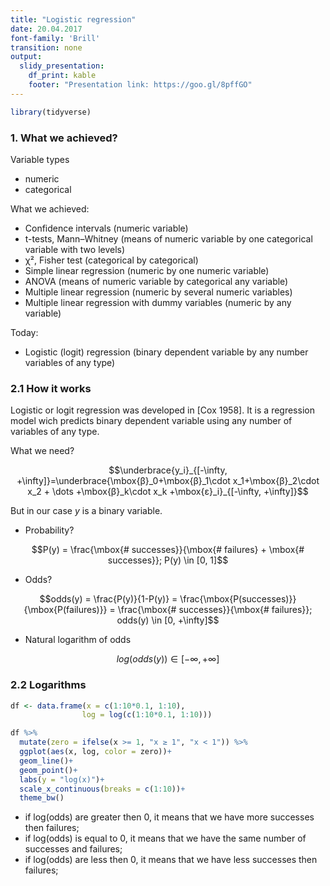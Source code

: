 ```yaml
---
title: "Logistic regression"
date: 20.04.2017
font-family: 'Brill'
transition: none
output:
  slidy_presentation:
    df_print: kable
    footer: "Presentation link: https://goo.gl/8pffGO"
---
```

```r
library(tidyverse)
```

### 1. What we achieved?

Variable types

* numeric
* categorical

What we achieved:

* Confidence intervals (numeric variable)
* t-tests, Mann–Whitney (means of numeric variable by one categorical variable with two levels)
* χ², Fisher test (categorical by categorical)
* Simple linear regression (numeric by one numeric variable)
* ANOVA (means of numeric variable by categorical any variable)
* Multiple linear regression (numeric by several numeric variables)
* Multiple linear regression with dummy variables (numeric by any variable)

Today:

* Logistic (logit) regression (binary dependent variable by any number variables of any type)

### 2.1 How it works
Logistic or logit regression was developed in [Cox 1958]. It is a regression model wich predicts binary dependent variable using any number of variables of any type.

What we need?

$$\underbrace{y_i}_{[-\infty, +\infty]}=\underbrace{\mbox{β}_0+\mbox{β}_1\cdot x_1+\mbox{β}_2\cdot x_2 + \dots +\mbox{β}_k\cdot x_k +\mbox{ε}_i}_{[-\infty, +\infty]}$$

But in our case $y$ is a binary variable.

* Probability?

$$P(y) = \frac{\mbox{# successes}}{\mbox{# failures} + \mbox{# successes}}; P(y) \in [0, 1]$$

* Odds?

$$odds(y) = \frac{P(y)}{1-P(y)} = \frac{\mbox{P(successes)}}{\mbox{P(failures)}} = \frac{\mbox{# successes}}{\mbox{# failures}}; odds(y) \in [0, +\infty]$$

* Natural logarithm of odds

$$log(odds(y)) \in [-\infty, +\infty]$$

### 2.2 Logarithms

```r
df <- data.frame(x = c(1:10*0.1, 1:10),
                log = log(c(1:10*0.1, 1:10)))

df %>%
  mutate(zero = ifelse(x >= 1, "x ≥ 1", "x < 1")) %>% 
  ggplot(aes(x, log, color = zero))+
  geom_line()+
  geom_point()+
  labs(y = "log(x)")+
  scale_x_continuous(breaks = c(1:10))+
  theme_bw()
```

* if log(odds) are greater then 0, it means that we have more successes then failures;
* if log(odds) is equal to 0, it means that we have the same number of successes and failures;
* if log(odds) are less then 0, it means that we have less successes then failures;
